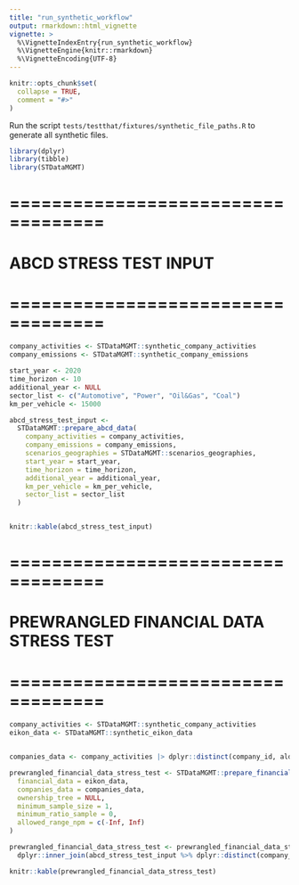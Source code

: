 ```yaml
---
title: "run_synthetic_workflow"
output: rmarkdown::html_vignette
vignette: >
  %\VignetteIndexEntry{run_synthetic_workflow}
  %\VignetteEngine{knitr::rmarkdown}
  %\VignetteEncoding{UTF-8}
---
```


```r
knitr::opts_chunk$set(
  collapse = TRUE,
  comment = "#>"
)
```

Run the script `tests/testthat/fixtures/synthetic_file_paths.R` to generate all synthetic files.

```r
library(dplyr)
library(tibble)
library(STDataMGMT)
```

# ===================================
# ABCD STRESS TEST INPUT
# ===================================


```r


company_activities <- STDataMGMT::synthetic_company_activities
company_emissions <- STDataMGMT::synthetic_company_emissions

start_year <- 2020
time_horizon <- 10
additional_year <- NULL
sector_list <- c("Automotive", "Power", "Oil&Gas", "Coal")
km_per_vehicle <- 15000

abcd_stress_test_input <-
  STDataMGMT::prepare_abcd_data(
    company_activities = company_activities,
    company_emissions = company_emissions,
    scenarios_geographies = STDataMGMT::scenarios_geographies,
    start_year = start_year,
    time_horizon = time_horizon,
    additional_year = additional_year,
    km_per_vehicle = km_per_vehicle,
    sector_list = sector_list
  )


knitr::kable(abcd_stress_test_input)
```

# ===================================
# PREWRANGLED FINANCIAL DATA STRESS TEST
# ===================================

```r

company_activities <- STDataMGMT::synthetic_company_activities
eikon_data <- STDataMGMT::synthetic_eikon_data


companies_data <- company_activities |> dplyr::distinct(company_id, ald_sector, ald_location)

prewrangled_financial_data_stress_test <- STDataMGMT::prepare_financial_data(
  financial_data = eikon_data,
  companies_data = companies_data,
  ownership_tree = NULL,
  minimum_sample_size = 1,
  minimum_ratio_sample = 0,
  allowed_range_npm = c(-Inf, Inf)
)

prewrangled_financial_data_stress_test <- prewrangled_financial_data_stress_test %>%
  dplyr::inner_join(abcd_stress_test_input %>% dplyr::distinct(company_id))

knitr::kable(prewrangled_financial_data_stress_test)
```
